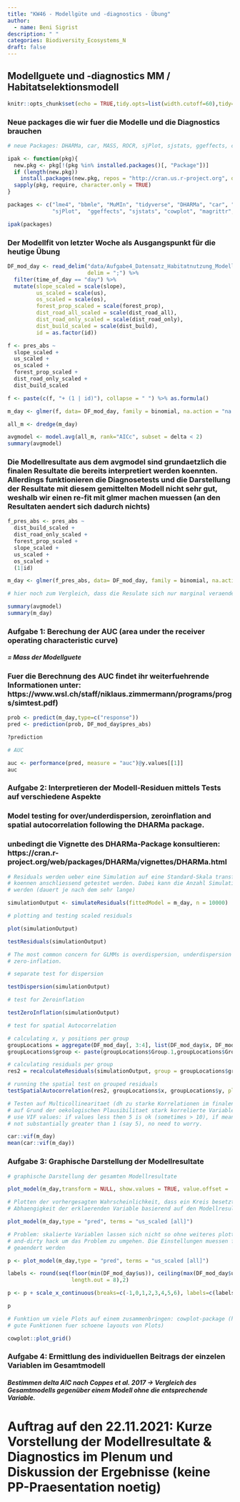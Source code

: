 ```yaml
---
title: "KW46 - Modellgüte und -diagnostics - Übung"
author:
  - name: Beni Sigrist
description: " "  
categories: Biodiversity_Ecosystems_N
draft: false
---
```


## Modellguete und -diagnostics MM / Habitatselektionsmodell

```r
knitr::opts_chunk$set(echo = TRUE,tidy.opts=list(width.cutoff=60),tidy=TRUE)
```

### Neue packages die wir fuer die Modelle und die Diagnostics brauchen

```r
# neue Packages: DHARMa, car, MASS, ROCR, sjPlot, sjstats, ggeffects, cowplot, gstat

ipak <- function(pkg){
  new.pkg <- pkg[!(pkg %in% installed.packages()[, "Package"])]
  if (length(new.pkg)) 
    install.packages(new.pkg, repos = "http://cran.us.r-project.org", dependencies = TRUE)
  sapply(pkg, require, character.only = TRUE)
}

packages <- c("lme4", "bbmle", "MuMIn", "tidyverse", "DHARMa", "car", "MASS", "ROCR", 
              "sjPlot",  "ggeffects", "sjstats", "cowplot", "magrittr", "gstat")

ipak(packages)
```

### Der Modellfit von letzter Woche als Ausgangspunkt für die heutige Übung

```r
DF_mod_day <- read_delim("data/Aufgabe4_Datensatz_Habitatnutzung_Modelle_20211101_moodle.csv", 
                         delim = ";") %>%
  filter(time_of_day == "day") %>%
  mutate(slope_scaled = scale(slope),
         us_scaled = scale(us),
         os_scaled = scale(os),
         forest_prop_scaled = scale(forest_prop),
         dist_road_all_scaled = scale(dist_road_all),
         dist_road_only_scaled = scale(dist_road_only),
         dist_build_scaled = scale(dist_build),
         id = as.factor(id))

f <- pres_abs ~
  slope_scaled +
  us_scaled +
  os_scaled +
  forest_prop_scaled +
  dist_road_only_scaled +
  dist_build_scaled

f <- paste(c(f, "+ (1 | id)"), collapse = " ") %>% as.formula()

m_day <- glmer(f, data= DF_mod_day, family = binomial, na.action = "na.fail")

all_m <- dredge(m_day)

avgmodel <- model.avg(all_m, rank="AICc", subset = delta < 2)
summary(avgmodel)
```

### Die Modellresultate aus dem avgmodel sind grundaetzlich die finalen Resultate die bereits interpretiert werden koennten. Allerdings funktionieren die Diagnosetests und die Darstellung der Resultate mit diesem gemittelten Modell nicht sehr gut, weshalb wir einen re-fit mit glmer machen muessen (an den Resultaten aendert sich dadurch nichts) 

```r
f_pres_abs <- pres_abs ~
  dist_build_scaled +
  dist_road_only_scaled +
  forest_prop_scaled +
  slope_scaled +
  us_scaled +
  os_scaled +
  (1|id)

m_day <- glmer(f_pres_abs, data= DF_mod_day, family = binomial, na.action = "na.fail")

# hier noch zum Vergleich, dass die Resulate sich nur marginal veraendern 

summary(avgmodel)
summary(m_day)
```

### Aufgabe 1: Berechung der AUC (area under the receiver operating characteristic curve)
##### = Mass der Modellguete

### Fuer die Berechnung des AUC findet ihr weiterfuehrende Informationen unter: https://www.wsl.ch/staff/niklaus.zimmermann/programs/progs/simtest.pdf) 

```r
prob <- predict(m_day,type=c("response"))   
pred <- prediction(prob, DF_mod_day$pres_abs)    

?prediction

# AUC

auc <- performance(pred, measure = "auc")@y.values[[1]]
auc
```

### Aufgabe 2: Interpretieren der Modell-Residuen mittels Tests auf verschiedene Aspekte

### Model testing for over/underdispersion, zeroinflation and spatial autocorrelation following the DHARMa package.
### unbedingt die Vignette des DHARMa-Package konsultieren: https://cran.r-project.org/web/packages/DHARMa/vignettes/DHARMa.html

```r
# Residuals werden ueber eine Simulation auf eine Standard-Skala transformiert und 
# koennen anschliessend getestet werden. Dabei kann die Anzahl Simulationen eingestellt 
# werden (dauert je nach dem sehr lange)

simulationOutput <- simulateResiduals(fittedModel = m_day, n = 10000)

# plotting and testing scaled residuals

plot(simulationOutput)

testResiduals(simulationOutput)

# The most common concern for GLMMs is overdispersion, underdispersion and 
# zero-inflation.

# separate test for dispersion

testDispersion(simulationOutput)

# test for Zeroinflation

testZeroInflation(simulationOutput)

# test for spatial Autocorrelation

# calculating x, y positions per group
groupLocations = aggregate(DF_mod_day[, 3:4], list(DF_mod_day$x, DF_mod_day$y), mean)
groupLocations$group <- paste(groupLocations$Group.1,groupLocations$Group.2)

# calculating residuals per group
res2 = recalculateResiduals(simulationOutput, group = groupLocations$group)

# running the spatial test on grouped residuals
testSpatialAutocorrelation(res2, groupLocations$x, groupLocations$y, plot = F)

# Testen auf Multicollinearitaet (dh zu starke Korrelationen im finalen Modell, zB falls 
# auf Grund der oekologischen Plausibilitaet stark korrelierte Variablen im Modell)
# use VIF values: if values less then 5 is ok (sometimes > 10), if mean of VIF values 
# not substantially greater than 1 (say 5), no need to worry.

car::vif(m_day)
mean(car::vif(m_day))
```

### Aufgabe 3: Graphische Darstellung der Modellresultate

```r
# graphische Darstellung der gesamten Modellresultate

plot_model(m_day,transform = NULL, show.values = TRUE, value.offset = .3)

# Plotten der vorhergesagten Wahrscheinlichkeit, dass ein Kreis besetzt ist, in 
# Abhaengigkeit der erklaerenden Variable basierend auf den Modellresultaten.

plot_model(m_day,type = "pred", terms = "us_scaled [all]")

# Problem: skalierte Variablen lassen sich nicht so ohne weiteres plotten, hier ein quick-
# and-dirty hack um das Problem zu umgehen. Die Einstellungen muessen fuer jede Variable 
# geaendert werden

p <- plot_model(m_day,type = "pred", terms = "us_scaled [all]") 

labels <- round(seq(floor(min(DF_mod_day$us)), ceiling(max(DF_mod_day$us)), 
                    length.out = 8),2)

p <- p + scale_x_continuous(breaks=c(-1,0,1,2,3,4,5,6), labels=c(labels))

p

# Funktion um viele Plots auf einem zusammenbringen: cowplot-package (hat auch sonst 
# gute Funktionen fuer schoene layouts von Plots)

cowplot::plot_grid()
```

### Aufgabe 4: Ermittlung des individuellen Beitrags der einzelen Variablen im Gesamtmodell

##### Bestimmen delta AIC nach Coppes et al. 2017 -> Vergleich des Gesamtmodells gegenüber einem Modell ohne die entsprechende Variable.

# **Auftrag auf den 22.11.2021: Kurze Vorstellung der Modellresultate & Diagnostics im Plenum und Diskussion der Ergebnisse (keine PP-Praesentation noetig)**


